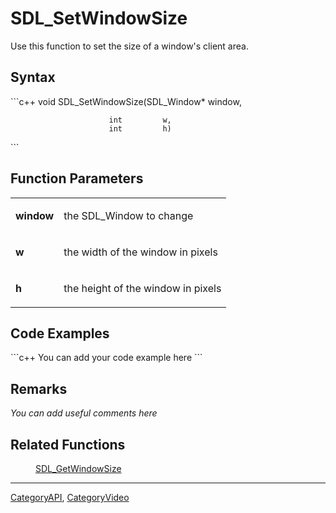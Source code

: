 <!-- pragma section-numbers off -->
<!-- pragma disable-camelcase -->

= SDL_SetWindowSize =
Use this function to set the size of a window's client area.


== Syntax ==
```c++
void SDL_SetWindowSize(SDL_Window* window,
                       int         w,
                       int         h)
```

== Function Parameters ==
{|
|'''window'''
|the SDL_Window to change
|-
|'''w'''
|the width of the window in pixels
|-
|'''h'''
|the height of the window in pixels
|}

== Code Examples ==
```c++
You can add your code example here
```

== Remarks ==
''You can add useful comments here''

== Related Functions ==
:[[SDL_GetWindowSize]]

----
[[CategoryAPI]], [[CategoryVideo]]
